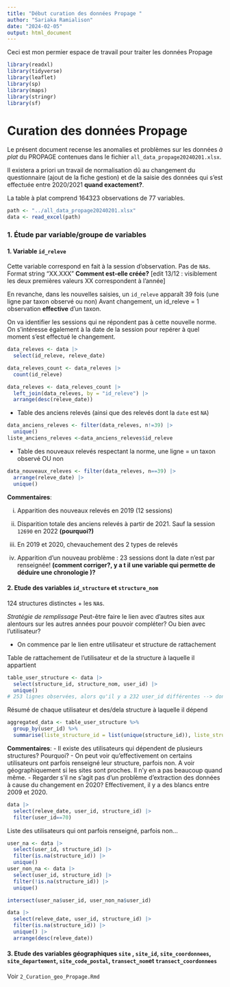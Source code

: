 ```yaml
---
title: "Début curation des données Propage "
author: "Sariaka Ramialison"
date: "2024-02-05"
output: html_document
---
```


Ceci est mon permier espace de travail pour traiter les données Propage

```r
library(readxl)
library(tidyverse)
library(leaflet)
library(sp)
library(maps)
library(stringr)
library(sf)
```




# Curation des données Propage


Le présent document recense les anomalies et problèmes sur les données *à plat* du PROPAGE contenues dans le fichier `all_data_propage20240201.xlsx`.

Il existera a priori un travail de normalisation dû au changement du questionnaire (ajout de la fiche gestion) et de la saisie des données qui s'est effectuée entre 2020/2021 **quand exactement?**.

La table à plat comprend 164323 observations de 77 variables. 

```r
path <- "../all_data_propage20240201.xlsx"
data <- read_excel(path)
```


### 1. Étude par variable/groupe de variables

#### 1. Variable `id_releve` 

Cette variable correspond en fait à la session d'observation. Pas de `NA`s. Format string "XX.XXX"
**Comment est-elle créée?** [edit 13/12 : visiblement les deux premières valeurs XX correspondent à l'année]

En revanche, dans les nouvelles saisies, un `id_releve` apparaît 39 fois (une ligne par taxon observé ou non)
Avant changement, un id_releve = 1 observation **effective** d'un taxon.

On va identifier les sessions qui ne répondent pas à cette nouvelle norme. On s'intéresse également à la date de la session pour repérer à quel moment s'est effectué le changement.


```r
data_releves <- data |> 
  select(id_releve, releve_date) 

data_releves_count <- data_releves |>
  count(id_releve)

data_releves <- data_releves_count |>
  left_join(data_releves, by = "id_releve") |>
  arrange(desc(releve_date))
```


+ Table des anciens relevés (ainsi que des relevés dont la `date` est `NA`)
```r
data_anciens_releves <- filter(data_releves, n!=39) |>
  unique()
liste_anciens_releves <-data_anciens_releves$id_releve
```

+ Table des nouveaux relevés respectant la norme, une ligne = un taxon observé OU non

```r
data_nouveaux_releves <- filter(data_releves, n==39) |>
  arrange(releve_date) |>
  unique()
```

**Commentaires**:

i. Apparition des nouveaux relevés en 2019 (12 sessions)

ii. Disparition totale des anciens relevés à partir de 2021. Sauf la session `12690` en 2022 **(pourquoi?)**

iii. En 2019 et 2020, chevauchement des 2 types de relevés

iv. Apparition d'un nouveau problème : 23 sessions dont la date n'est par renseignée! **(comment corriger?, y a t il une variable qui permette de déduire une chronologie )?**

#### 2. Etude des variables `id_structure` et `structure_nom` 


124 structures distinctes + les `NA`s. 

*Stratégie de remplissage* Peut-être faire le lien avec d'autres sites aux alentours sur les autres années pour pouvoir compléter? Ou bien avec l'utilisateur?

+ On commence par le lien entre utilisateur et structure de rattachement

Table de rattachement de l'utilisateur et de la structure à laquelle il appartient 

```r
table_user_structure <- data |>
  select(structure_id, structure_nom, user_id) |>
  unique()
# 253 lignes observées, alors qu'il y a 232 user_id différentes --> donc il peut exister 1 user pour plusieurs sites
```

Résumé de chaque utilisateur et des/dela structure à laquelle il dépend

```r
aggregated_data <- table_user_structure %>%
  group_by(user_id) %>%
  summarise(liste_structure_id = list(unique(structure_id)), liste_structures_nom = list(unique(structure_nom)))
```

**Commentaires**:
- Il existe des utilisateurs qui dépendent de plusieurs structures? Pourquoi?
- On peut voir qu'effectivement on certains utilisateurs ont parfois renseigné leur structure, parfois non. A voir géographiquement si les sites sont proches. Il n'y en a pas beaucoup quand même.
- Regarder s'il ne s'agit pas d'un problème d'extraction des données à cause du changement en 2020? Effectivement, il y a des blancs entre 2009 et 2020.

```r
data |> 
  select(releve_date, user_id, structure_id) |>
  filter(user_id==70)
```
Liste des utilisateurs qui ont parfois renseigné, parfois non...
```r
user_na <- data |> 
  select(user_id, structure_id) |>
  filter(is.na(structure_id)) |>
  unique() 
user_non_na <- data |> 
  select(user_id, structure_id) |>
  filter(!is.na(structure_id)) |>
  unique()

intersect(user_na$user_id, user_non_na$user_id)
```



```r
data |> 
  select(releve_date, user_id, structure_id) |>
  filter(is.na(structure_id)) |>
  unique() |>
  arrange(desc(releve_date))
```







#### 3. Etude des variables géographiques `site` , `site_id`, `site_coordonnees`, `site_departement`, `site_code_postal`, `transect_nom `et `transect_coordonnees`

Voir `2_Curation_geo_Propage.Rmd`